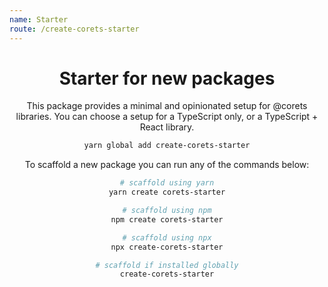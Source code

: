 ```yaml
---
name: Starter
route: /create-corets-starter
---
```



<Header repository="create-corets-starter" />

# Starter for new packages

This package provides a minimal and opinionated setup for @corets libraries. You can choose a setup for a TypeScript only, or a TypeScript + React library.

```bash
yarn global add create-corets-starter
```

To scaffold a new package you can run any of the commands below:

```bash
# scaffold using yarn
yarn create corets-starter

# scaffold using npm
npm create corets-starter

# scaffold using npx
npx create-corets-starter

# scaffold if installed globally
create-corets-starter
```

